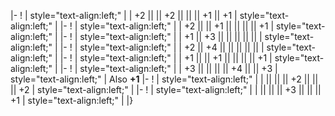 {{Ship/EquipmentBonuses|class=<includeonly>mw-collapsed</includeonly>}}
|-
! {{GreenGunDP}}{{EquipmentLink|5inch Single Gun Mount Mk.30 Kai}}
| style="text-align:left;" | 
| +2 || || +2 || || || +1 || +1 
| style="text-align:left;" | 
|-
! {{GreenGunDP}}{{EquipmentLink|5inch Single Gun Mount Mk.30 Kai + GFCS Mk.37}}
| style="text-align:left;" | 
| +2 || || +1 || || || || +1
| style="text-align:left;" | 
|-
! {{TorpedoWeapon}}{{EquipmentLink|533mm Quintuple Torpedo Mount (Initial Model)}}
| style="text-align:left;" | 
| +1 || +3 || || || || || 
| style="text-align:left;" | 
|-
! {{TorpedoWeapon}}{{EquipmentLink|533mm Quintuple Torpedo Mount (Late Model)}}
| style="text-align:left;" | 
| +2 || +4 || || || || || 
| style="text-align:left;" |
|-
! {{Radar}}{{EquipmentLink|GFCS Mk.37}}
| style="text-align:left;" | 
| +1 || || +1 || || || || +1
| style="text-align:left;" | 
|-
! {{Radar}}{{EquipmentLink|SG Radar (Initial Model)}}
| style="text-align:left;" | 
| +3 || || || || +4 || || +3
| style="text-align:left;" |  Also '''+1''' {{Range}}
|-
! {{DepthCharge}}{{EquipmentLink|RUR-4A Weapon Alpha Kai}}
| style="text-align:left;" | 
| || || || +2 || || || +2
| style="text-align:left;" | 
|-
! {{DepthCharge}}{{EquipmentLink|Lightweight ASW Torpedo (Initial Test Model)}}
| style="text-align:left;" | 
| || || || +3 || || || +1
| style="text-align:left;" | 
|}